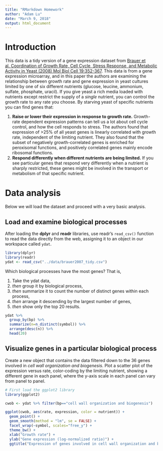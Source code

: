 ```yaml
---
title: "RMarkdown Homework"
author: "Adam Lu"
date: "March 9, 2018"
output: html_document
---
```


# **Introduction**

This data is a tidy version of a gene expression dataset from [Brauer et al. Coordination of Growth Rate, Cell Cycle, Stress Response, and Metabolic Activity in Yeast (2008) Mol Biol Cell 19:352-367](http://www.ncbi.nlm.nih.gov/pubmed/17959824). This data is from a gene expression microarray, and in this paper the authors are examining the relationship between growth rate and gene expression in yeast cultures limited by one of six different nutrients (glucose, leucine, ammonium, sulfate, phosphate, uracil). If you give yeast a rich media loaded with nutrients except restrict the supply of a _single_ nutrient, you can control the growth rate to any rate you choose. By starving yeast of specific nutrients you can find genes that:

1. **Raise or lower their expression in response to growth rate.** Growth-rate dependent expression patterns can tell us a lot about cell cycle control, and how the cell responds to stress. The authors found that expression of >25% of all yeast genes is linearly correlated with growth rate, independent of the limiting nutrient. They also found that the subset of negatively growth-correlated genes is enriched for peroxisomal functions, and positively correlated genes mainly encode ribosomal functions.
2. **Respond differently when different nutrients are being limited.** If you see particular genes that respond very differently when a nutrient is sharply restricted, these genes might be involved in the transport or metabolism of that specific nutrient.

# **Data analysis**

Below we will load the dataset and proceed with a very basic analysis.

## **Load and examine biological processes**

After loading the **dplyr** and **readr** libraries, use readr’s `read_csv()` function to read the data directly from the web, assigning it to an object in our workspace called `ydat`.

```r
library(dplyr)
library(readr)
ydat <- read_csv("../data/brauer2007_tidy.csv")
```

Which biological processes have the most genes? That is,

1. Take the ydat data,
2. _then_ group it by biological process,
3. _then_ summarize it to count the number of distinct genes within each process,
4. _then_ arrange it descending by the largest number of genes,
5. _then_ show only the top 20 results.

```r
ydat %>% 
  group_by(bp) %>% 
  summarize(n=n_distinct(symbol)) %>% 
  arrange(desc(n)) %>% 
  head(20)
```

## **Visualize genes in a particular biological process**

Create a new object that contains the data filtered down to the 36 genes involved in _cell wall organization and biogenesis_. Plot a scatter plot of the expression versus rate, color-coding by the limiting nutrient, showing a different gene in each panel, where the y-axis scale in each panel can vary from panel to panel.

```r
# First load the ggplot2 library
library(ggplot2)

cwob <- ydat %>% filter(bp=="cell wall organization and biogenesis")

ggplot(cwob, aes(rate, expression, color = nutrient)) +
  geom_point() +
  geom_smooth(method = "lm", se = FALSE) +
  facet_wrap(~symbol, scales="free_y") + 
  theme_bw() + 
  xlab("Growth rate") + 
  ylab("Gene expression (log-normalized ratio)") + 
  ggtitle("Expression of genes involved in cell wall organization and biogenesis")
```
